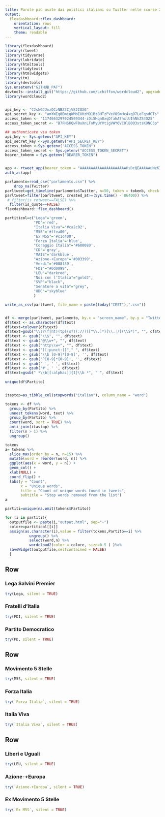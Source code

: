 ```yaml
---
title: Parole più usate dai politici italiani su Twitter nelle scorse 24 ore
output: 
  flexdashboard::flex_dashboard:
    orientation: rows
    vertical_layout: fill
    theme: readable
---
```


<style>

</style>

```r

library(flexdashboard)
library(rtweet)
library(tidyverse)
library(lubridate)
library(htmltools)
library(tidytext)
library(htmlwidgets)
library(tm)
library(devtools)
Sys.unsetenv("GITHUB_PAT")
devtools::install_git("https://github.com/Lchiffon/wordcloud2", upgrade = "always", force = TRUE)
library(wordcloud2)


api_key <- "C2skGJJmzQCzNBZ3CjVE2COXG"
api_secret_key <- "amYWEq8BmiqWMoEUHzMO1Bz8HTzPVeVOSmHc4xqO7LeFqsdGTs"
access_token <- "1174663297024569344-iDi5HqnUxqDfahA7hxlUIhNhZS4D25"
access_token_secret <- "B7FHSKQwF0uXnLTnMyUYVtigVWY6VC0lB0O3stsK9NC3p"

## authenticate via token
api_key <- Sys.getenv("API_KEY")
api_secret_key <-Sys.getenv("API_SECRET_KEY")
access_token <-Sys.getenv("ACCESS_TOKEN")
access_token_secret <- Sys.getenv("ACCESS_TOKEN_SECRET")
bearer_tokenm = Sys.getenv("BEARER_TOKEN")


app <- rtweet_app(bearer_token = "AAAAAAAAAAAAAAAAAAAAAHsDcQEAAAAAuNzK3xA%2BAuBfHHHAnUfjPV%2BVmS8%3D3ca3jr2qKfCFQOm8toDFxP5tXZtNf4XNBzf370trIXqrwwMqlx")
auth_as(app)

parlamento=read_csv("parlamento.csv") %>% 
    drop_na(Twitter)
parltweet=get_timeline(parlamento$Twitter, n=50, token = tokenb, check = FALSE)
parltweet=filter(parltweet, created_at>=(Sys.time() - 86400)) %>% 
 # filter(is_retweet==FALSE) %>% 
  filter(is_quote==FALSE)
flexdashboard::flex_dashboard()

partiticol=c("Lega"='green',
             "PD"='red',
             "Italia Viva"='#ca2c92',
             "M5S"='#ffea00', 
             "Ex M5S"='#c1c400', 
             "Forza Italia"='blue',
             "Coraggio Italia"='#600080',
             "CD"='gray',
             "MAIE"='darkblue',
             "Azione-+Europa"='#003399',
             "Verdi"='#008f39',
             "FDI"="#0d0099",
             "LEU"="darkred",
             "Noi con l’Italia"="gold2",
             "SVP"="black",
             "Senatore a vita"="grey",
             "UDC"="skyblue"
             )

write_as_csv(parltweet, file_name = paste(today("CEST"),".csv"))


df <- merge(parltweet, parlamento, by.x = "screen_name", by.y = "Twitter")
df$text <- as.character(df$text)
df$text=tolower(df$text)
df$text=gsub("\\s?(f|ht)(tp)(s?)(://)([^\\.]*)[\\.|/](\\S*)", "", df$text)
df$text <- gsub("\\$", "", df$text) 
df$text <- gsub("@\\w+", "", df$text)
df$text <- gsub("http\\w+", "", df$text)
df$text <- gsub("[[:punct:]]"," ", df$text)
df$text <- gsub('\\b [0-9]*[0-9]', '', df$text)
df$text <- gsub('^[0-9]*[0-9]', '', df$text)
df$text <- gsub('-', ' ', df$text)
df$text <- gsub('#', ' ', df$text)
df$text=gsub(" *\\b[[:alpha:]]{1}\\b *", " ", df$text)
  
unique(df$Partito)


itastop=as_tibble_col(stopwords("italian"), column_name = "word")

tokens <- df %>% 
  group_by(Partito) %>% 
  unnest_tokens(word, text) %>%
  group_by(Partito) %>% 
  count(word, sort = TRUE) %>% 
  anti_join(itastop) %>% 
  filter(n > 1) %>% 
  ungroup()

tokens
a= tokens %>% 
  slice_max(order_by = n, n=15) %>% 
  mutate(word = reorder(word, n)) %>% 
  ggplot(aes(x = word, y = n)) +
  geom_col() +
  xlab(NULL) +
  coord_flip() +
  labs(y = "Count",
       x = "Unique words",
       title = "Count of unique words found in tweets",
       subtitle = "Stop words removed from the list")
a

partiti=unique(na.omit(tokens$Partito))

for (i in partiti){
  outputfile <- paste(i,"output.html", sep="-")
  colore=partiticol[[i]]
  assign(as.character(i),value = filter(tokens,Partito==i) %>% 
           ungroup() %>% 
           select(word,n) %>% 
           wordcloud2(color = colore, size=0.5 ) )%>% 
  saveWidget(outputfile,selfcontained = FALSE)
  }
```

Row
-----------------------------------------------------------------------

### Lega Salvini Premier

```r
try(Lega, silent = TRUE)
```


### Fratelli d'Italia
```r
try(FDI, silent = TRUE)
```


### Partito Democratico
```r
try(PD, silent = TRUE)
```



Row
-----------------------------------------------------------------------

### Movimento 5 Stelle

```r
try(M5S, silent = TRUE)
```

### Forza Italia

```r
try(`Forza Italia`, silent = TRUE)
```


### Italia Viva
```r
try(`Italia Viva`, silent = TRUE)
```



Row
-----------------------------------------------------------------------

### Liberi e Uguali

```r
try(LEU, silent = TRUE)
```


### Azione-+Europa

```r
try(`Azione-+Europa`, silent = TRUE)
```


### Ex Movimento 5 Stelle

```r
try(`Ex M5S`, silent = TRUE)
```

